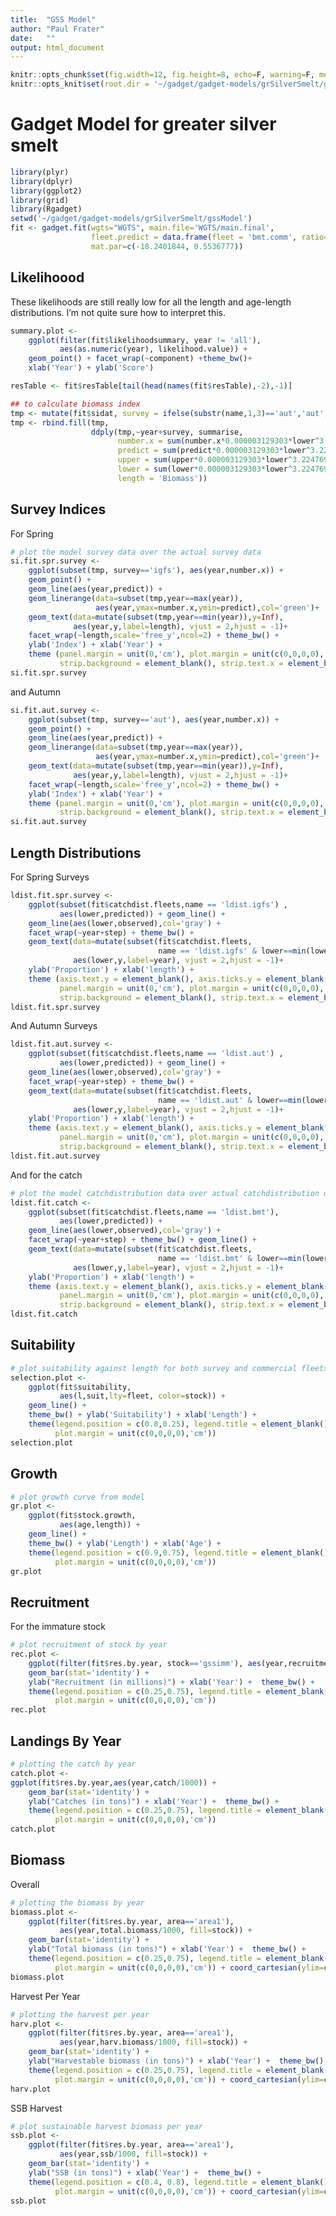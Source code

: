 ```yaml
---
title:  "GSS Model"
author: "Paul Frater"
date:   ""
output: html_document
---
```

```r
knitr::opts_chunk$set(fig.width=12, fig.height=8, echo=F, warning=F, message=F)
knitr::opts_knit$set(root.dir = '~/gadget/gadget-models/grSilverSmelt/gssModel')
```

# Gadget Model for greater silver smelt

```r
library(plyr)
library(dplyr)
library(ggplot2)
library(grid)
library(Rgadget)
setwd('~/gadget/gadget-models/grSilverSmelt/gssModel')
fit <- gadget.fit(wgts="WGTS", main.file='WGTS/main.final',
                  fleet.predict = data.frame(fleet = 'bmt.comm', ratio=1),
                  mat.par=c(-18.2401844, 0.5536777))
```

<!-- Add specific results/figures you want presented here-->

## Likelihoood
These likelihoods are still really low for all the length and age-length distributions. I'm not quite sure how to interpret this.
```r
summary.plot <-
    ggplot(filter(fit$likelihoodsummary, year != 'all'),
           aes(as.numeric(year), likelihood.value)) +
    geom_point() + facet_wrap(~component) +theme_bw()+
    xlab('Year') + ylab('Score')
```

```r
resTable <- fit$resTable[tail(head(names(fit$resTable),-2),-1)]

## to calculate biomass index
tmp <- mutate(fit$sidat, survey = ifelse(substr(name,1,3)=='aut','aut', 'igfs'))
tmp <- rbind.fill(tmp,
                  ddply(tmp,~year+survey, summarise,
                        number.x = sum(number.x*0.000003129303*lower^3.224769 ),
                        predict = sum(predict*0.000003129303*lower^3.224769 ),
                        upper = sum(upper*0.000003129303*lower^3.224769 ),
                        lower = sum(lower*0.000003129303*lower^3.224769 ),
                        length = 'Biomass'))

```

## Survey Indices
For Spring
```r
# plot the model survey data over the actual survey data
si.fit.spr.survey <-
    ggplot(subset(tmp, survey=='igfs'), aes(year,number.x)) +
    geom_point() +
    geom_line(aes(year,predict)) +
    geom_linerange(data=subset(tmp,year==max(year)),
                   aes(year,ymax=number.x,ymin=predict),col='green')+
    geom_text(data=mutate(subset(tmp,year==min(year)),y=Inf),
              aes(year,y,label=length), vjust = 2,hjust = -1)+
    facet_wrap(~length,scale='free_y',ncol=2) + theme_bw() +
    ylab('Index') + xlab('Year') +
    theme (panel.margin = unit(0,'cm'), plot.margin = unit(c(0,0,0,0),'cm'),
           strip.background = element_blank(), strip.text.x = element_blank())
si.fit.spr.survey
```

and Autumn
``` r
si.fit.aut.survey <-
    ggplot(subset(tmp, survey=='aut'), aes(year,number.x)) +
    geom_point() +
    geom_line(aes(year,predict)) +
    geom_linerange(data=subset(tmp,year==max(year)),
                   aes(year,ymax=number.x,ymin=predict),col='green')+
    geom_text(data=mutate(subset(tmp,year==min(year)),y=Inf),
              aes(year,y,label=length), vjust = 2,hjust = -1)+
    facet_wrap(~length,scale='free_y',ncol=2) + theme_bw() +
    ylab('Index') + xlab('Year') +
    theme (panel.margin = unit(0,'cm'), plot.margin = unit(c(0,0,0,0),'cm'),
           strip.background = element_blank(), strip.text.x = element_blank())
si.fit.aut.survey
```

## Length Distributions
For Spring Surveys
```r
ldist.fit.spr.survey <-
    ggplot(subset(fit$catchdist.fleets,name == 'ldist.igfs') ,
           aes(lower,predicted)) + geom_line() +
    geom_line(aes(lower,observed),col='gray') +
    facet_wrap(~year+step) + theme_bw() + 
    geom_text(data=mutate(subset(fit$catchdist.fleets,
                                 name == 'ldist.igfs' & lower==min(lower)),y=Inf),
              aes(lower,y,label=year), vjust = 2,hjust = -1)+
    ylab('Proportion') + xlab('length') +
    theme (axis.text.y = element_blank(), axis.ticks.y = element_blank(),
           panel.margin = unit(0,'cm'), plot.margin = unit(c(0,0,0,0),'cm'),
           strip.background = element_blank(), strip.text.x = element_blank())
ldist.fit.spr.survey
```

And Autumn Surveys
``` r
ldist.fit.aut.survey <-
    ggplot(subset(fit$catchdist.fleets,name == 'ldist.aut') ,
           aes(lower,predicted)) + geom_line() +
    geom_line(aes(lower,observed),col='gray') +
    facet_wrap(~year+step) + theme_bw() + 
    geom_text(data=mutate(subset(fit$catchdist.fleets,
                                 name == 'ldist.aut' & lower==min(lower)),y=Inf),
              aes(lower,y,label=year), vjust = 2,hjust = -1)+
    ylab('Proportion') + xlab('length') +
    theme (axis.text.y = element_blank(), axis.ticks.y = element_blank(),
           panel.margin = unit(0,'cm'), plot.margin = unit(c(0,0,0,0),'cm'),
           strip.background = element_blank(), strip.text.x = element_blank())
ldist.fit.aut.survey
```

And for the catch
``` r
# plot the model catchdistribution data over actual catchdistribution data
ldist.fit.catch <-
    ggplot(subset(fit$catchdist.fleets,name == 'ldist.bmt'),
           aes(lower,predicted)) +
    geom_line(aes(lower,observed),col='gray') +
    facet_wrap(~year+step) + theme_bw() + geom_line() +
    geom_text(data=mutate(subset(fit$catchdist.fleets,
                                 name == 'ldist.bmt' & lower==min(lower)),y=Inf),
              aes(lower,y,label=year), vjust = 2,hjust = -1)+
    ylab('Proportion') + xlab('length') +
    theme (axis.text.y = element_blank(), axis.ticks.y = element_blank(),
           panel.margin = unit(0,'cm'), plot.margin = unit(c(0,0,0,0),'cm'),
           strip.background = element_blank(), strip.text.x = element_blank())
ldist.fit.catch
```

## Suitability
``` r
# plot suitability against length for both survey and commercial fleets
selection.plot <-
    ggplot(fit$suitability,
           aes(l,suit,lty=fleet, color=stock)) +
    geom_line() +
    theme_bw() + ylab('Suitability') + xlab('Length') +
    theme(legend.position = c(0.8,0.25), legend.title = element_blank(),
          plot.margin = unit(c(0,0,0,0),'cm')) 
selection.plot
```

## Growth
``` r
# plot growth curve from model
gr.plot <-
    ggplot(fit$stock.growth,
           aes(age,length)) + 
    geom_line() +
    theme_bw() + ylab('Length') + xlab('Age') +
    theme(legend.position = c(0.9,0.75), legend.title = element_blank(),
          plot.margin = unit(c(0,0,0,0),'cm'))
gr.plot
```

## Recruitment
For the immature stock
``` r
# plot recruitment of stock by year
rec.plot <-
    ggplot(filter(fit$res.by.year, stock=='gssimm'), aes(year,recruitment/1e6)) +
    geom_bar(stat='identity') +
    ylab("Recruitment (in millions)") + xlab('Year') +  theme_bw() +
    theme(legend.position = c(0.25,0.75), legend.title = element_blank(),
          plot.margin = unit(c(0,0,0,0),'cm'))
rec.plot
```

## Landings By Year
``` r
# plotting the catch by year
catch.plot <- 
ggplot(fit$res.by.year,aes(year,catch/1000)) +
    geom_bar(stat='identity') +
    ylab("Catches (in tons)") + xlab('Year') +  theme_bw() +
    theme(legend.position = c(0.25,0.75), legend.title = element_blank(),
          plot.margin = unit(c(0,0,0,0),'cm'))
catch.plot
```

## Biomass
Overall
``` r
# plotting the biomass by year
biomass.plot <- 
    ggplot(filter(fit$res.by.year, area=='area1'), 
           aes(year,total.biomass/1000, fill=stock)) +
    geom_bar(stat='identity') +
    ylab("Total biomass (in tons)") + xlab('Year') +  theme_bw() +
    theme(legend.position = c(0.25,0.75), legend.title = element_blank(),
          plot.margin = unit(c(0,0,0,0),'cm')) + coord_cartesian(ylim=c(0,1e+06))
biomass.plot
```

Harvest Per Year
``` r
# plotting the harvest per year
harv.plot <- 
    ggplot(filter(fit$res.by.year, area=='area1'),
           aes(year,harv.biomass/1000, fill=stock)) +
    geom_bar(stat='identity') +
    ylab("Harvestable biomass (in tons)") + xlab('Year') +  theme_bw() +
    theme(legend.position = c(0.25,0.75), legend.title = element_blank(),
          plot.margin = unit(c(0,0,0,0),'cm')) + coord_cartesian(ylim=c(0,1e+06))
harv.plot
```

SSB Harvest
``` r
# plot sustainable harvest biomass per year
ssb.plot <- 
    ggplot(filter(fit$res.by.year, area=='area1'),
           aes(year,ssb/1000, fill=stock)) +
    geom_bar(stat='identity') +
    ylab("SSB (in tons)") + xlab('Year') +  theme_bw() +
    theme(legend.position = c(0.4, 0.8), legend.title = element_blank(),
          plot.margin = unit(c(0,0,0,0),'cm')) + coord_cartesian(ylim=c(0, 2e+05))
ssb.plot
```



